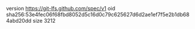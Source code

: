 version https://git-lfs.github.com/spec/v1
oid sha256:53e4fec06f68fbd8052d5c16d0c79c625627d6d2ae1ef7f5e2b1db684abd20dd
size 3212
